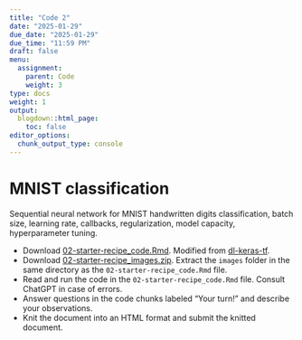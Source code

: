 ```yaml
---
title: "Code 2"
date: "2025-01-29"
due_date: "2025-01-29"
due_time: "11:59 PM"
draft: false
menu:
  assignment:
    parent: Code
    weight: 3
type: docs
weight: 1
output:
  blogdown::html_page:
    toc: false
editor_options: 
  chunk_output_type: console
---
```


# MNIST classification

Sequential neural network for MNIST handwritten digits classification, batch size, learning rate, callbacks, regularization, model capacity, hyperparameter tuning.

- Download [02-starter-recipe_code.Rmd](../../slides/code/02-starter-recipe_code.Rmd). Modified from [dl-keras-tf](https://github.com/rstudio-conf-2020/dl-keras-tf).
- Download [02-starter-recipe_images.zip](../../slides/code/02-starter-recipe_images.zip). Extract the `images` folder in the same directory as the `02-starter-recipe_code.Rmd` file.
- Read and run the code in the `02-starter-recipe_code.Rmd` file. Consult ChatGPT in case of errors.
- Answer questions in the code chunks labeled "Your turn!" and describe your observations.
- Knit the document into an HTML format and submit the knitted document.